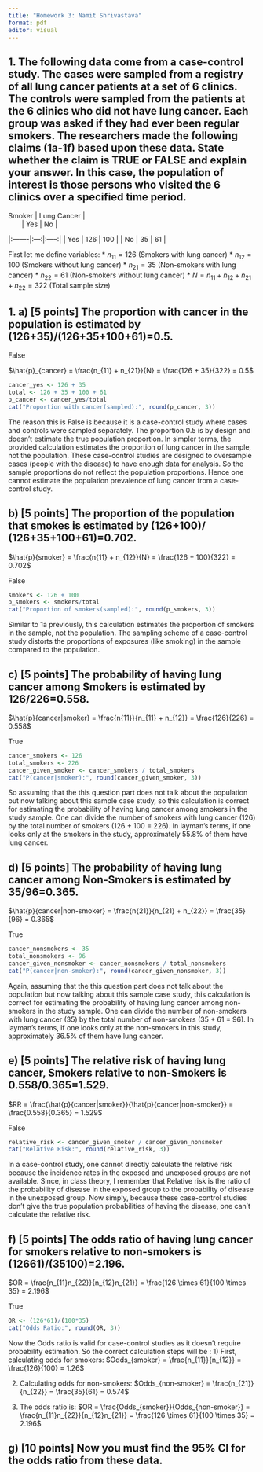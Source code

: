 ```yaml
---
title: "Homework 3: Namit Shrivastava"
format: pdf
editor: visual
---
```


## 1. The following data come from a case-control study. The cases were sampled from a registry of all lung cancer patients at a set of 6 clinics. The controls were sampled from the patients at the 6 clinics who did not have lung cancer. Each group was asked if they had ever been regular smokers. The researchers made the following claims (1a-1f) based upon these data. State whether the claim is TRUE or FALSE and explain your answer. In this case, the population of interest is those persons who visited the 6 clinics over a specified time period.

| Smoker | Lung Cancer |     
|        | Yes | No    |
|:-------|:---:|:-----:|
| Yes    | 126 | 100   |
| No     | 35  | 61    |

First let me define variables:
* $n_{11} = 126$ (Smokers with lung cancer)
* $n_{12} = 100$ (Smokers without lung cancer)
* $n_{21} = 35$ (Non-smokers with lung cancer)
* $n_{22} = 61$ (Non-smokers without lung cancer)
* $N = n_{11} + n_{12} + n_{21} + n_{22} = 322$ (Total sample size)

## 1. a) [5 points] The proportion with cancer in the population is estimated by (126+35)/(126+35+100+61)=0.5.

False

$\hat{p}_{cancer} = \frac{n_{11} + n_{21}}{N} = \frac{126 + 35}{322} = 0.5$
```r
cancer_yes <- 126 + 35
total <- 126 + 35 + 100 + 61
p_cancer <- cancer_yes/total
cat("Proportion with cancer(sampled):", round(p_cancer, 3))
```

The reason this is False is because it is a case-control study where cases and controls were sampled separately. The proportion 0.5 is by design and doesn't estimate the true population proportion. In simpler terms, the provided calculation estimates the proportion of lung cancer in the sample, not the population.  These case-control studies are designed to oversample cases (people with the disease) to have enough data for analysis. So the sample proportions do not reflect the population proportions. Hence one cannot estimate the population prevalence of lung cancer from a case-control study.

## b) [5 points] The proportion of the population that smokes is estimated by (126+100)/ (126+35+100+61)=0.702.

$\hat{p}{smoker} = \frac{n{11} + n_{12}}{N} = \frac{126 + 100}{322} = 0.702$

False

```r
smokers <- 126 + 100
p_smokers <- smokers/total
cat("Proportion of smokers(sampled):", round(p_smokers, 3))
```

Similar to 1a previously, this calculation estimates the proportion of smokers in the sample, not the population.  The sampling scheme of a case-control study distorts the proportions of exposures (like smoking) in the sample compared to the population.

## c) [5 points] The probability of having lung cancer among Smokers is estimated by 126/226=0.558.

$\hat{p}{cancer|smoker} = \frac{n{11}}{n_{11} + n_{12}} = \frac{126}{226} = 0.558$

True

```r
cancer_smokers <- 126
total_smokers <- 226
cancer_given_smoker <- cancer_smokers / total_smokers
cat("P(cancer|smoker):", round(cancer_given_smoker, 3))
```

So assuming that the this question part does not talk about the population but now talking about this sample case study, so this calculation is correct for estimating the probability of having lung cancer among smokers in the study sample. One can divide the number of smokers with lung cancer (126) by the total number of smokers (126 + 100 = 226).
In layman’s terms, if one looks only at the smokers in the study, approximately 55.8% of them have lung cancer.


## d) [5 points] The probability of having lung cancer among Non-Smokers is estimated by 35/96=0.365.

$\hat{p}{cancer|non-smoker} = \frac{n{21}}{n_{21} + n_{22}} = \frac{35}{96} = 0.365$

True

```r
cancer_nonsmokers <- 35
total_nonsmokers <- 96
cancer_given_nonsmoker <- cancer_nonsmokers / total_nonsmokers
cat("P(cancer|non-smoker):", round(cancer_given_nonsmoker, 3))
```

Again, assuming that the this question part does not talk about the population but now talking about this sample case study, this calculation is correct for estimating the probability of having lung cancer among non-smokers in the study sample. One can divide the number of non-smokers with lung cancer (35) by the total number of non-smokers (35 + 61 = 96).
In layman’s terms, if one looks only at the non-smokers in this study, approximately 36.5% of them have lung cancer.

## e) [5 points] The relative risk of having lung cancer, Smokers relative to non-Smokers is 0.558/0.365=1.529.

$RR = \frac{\hat{p}{cancer|smoker}}{\hat{p}{cancer|non-smoker}} = \frac{0.558}{0.365} = 1.529$

False

```r
relative_risk <- cancer_given_smoker / cancer_given_nonsmoker
cat("Relative Risk:", round(relative_risk, 3))
```

In a case-control study, one cannot directly calculate the relative risk because the incidence rates in the exposed and unexposed groups are not available. Since, in class theory, I remember that Relative risk is the ratio of the probability of disease in the exposed group to the probability of disease in the unexposed group.  Now simply, because these case-control studies don't give the true population probabilities of having the disease, one can't calculate the relative risk.

## f) [5 points] The odds ratio of having lung cancer for smokers relative to non-smokers is (12661)/(35100)=2.196.

$OR = \frac{n_{11}n_{22}}{n_{12}n_{21}} = \frac{126 \times 61}{100 \times 35} = 2.196$

True
```r
OR <- (126*61)/(100*35)
cat("Odds Ratio:", round(OR, 3))
```

Now the Odds ratio is valid for case-control studies as it doesn't require probability estimation. So the correct calculation steps will be :
1) First, calculating odds for smokers:
$Odds_{smoker} = \frac{n_{11}}{n_{12}} = \frac{126}{100} = 1.26$

2) Calculating odds for non-smokers:
$Odds_{non-smoker} = \frac{n_{21}}{n_{22}} = \frac{35}{61} = 0.574$

3) The odds ratio is:
$OR = \frac{Odds_{smoker}}{Odds_{non-smoker}} = \frac{n_{11}n_{22}}{n_{12}n_{21}} = \frac{126 \times 61}{100 \times 35} = 2.196$



## g) [10 points] Now you must find the 95% CI for the odds ratio from these data.